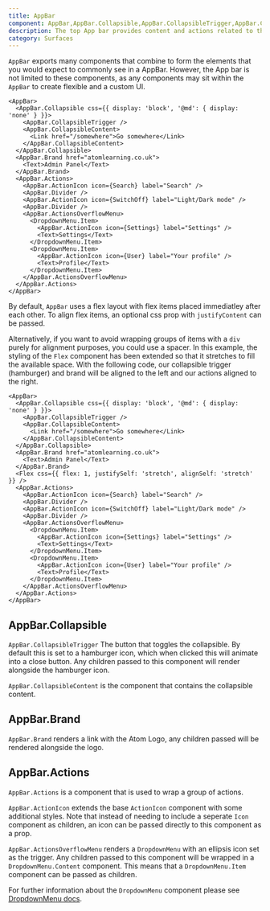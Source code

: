 ```yaml
---
title: AppBar
component: AppBar,AppBar.Collapsible,AppBar.CollapsibleTrigger,AppBar.CollapsibleContent,AppBar.Brand,AppBar.Actions,AppBar.ActionIcon,AppBar.ActionsOverflowMenu
description: The top App bar provides content and actions related to the current screen. It's used for branding, screen titles, navigation, and actions.
category: Surfaces
---
```


`AppBar` exports many components that combine to form the elements that you would expect to commonly see in a AppBar.
However, the App bar is not limited to these components, as any components may sit within the `AppBar` to create flexible and a custom UI.

```tsx preview
<AppBar>
  <AppBar.Collapsible css={{ display: 'block', '@md': { display: 'none' } }}>
    <AppBar.CollapsibleTrigger />
    <AppBar.CollapsibleContent>
      <Link href="/somewhere">Go somewhere</Link>
    </AppBar.CollapsibleContent>
  </AppBar.Collapsible>
  <AppBar.Brand href="atomlearning.co.uk">
    <Text>Admin Panel</Text>
  </AppBar.Brand>
  <AppBar.Actions>
    <AppBar.ActionIcon icon={Search} label="Search" />
    <AppBar.Divider />
    <AppBar.ActionIcon icon={SwitchOff} label="Light/Dark mode" />
    <AppBar.Divider />
    <AppBar.ActionsOverflowMenu>
      <DropdownMenu.Item>
        <AppBar.ActionIcon icon={Settings} label="Settings" />
        <Text>Settings</Text>
      </DropdownMenu.Item>
      <DropdownMenu.Item>
        <AppBar.ActionIcon icon={User} label="Your profile" />
        <Text>Profile</Text>
      </DropdownMenu.Item>
    </AppBar.ActionsOverflowMenu>
  </AppBar.Actions>
</AppBar>
```

By default, `AppBar` uses a flex layout with flex items placed immediatley after each other. To align flex items, an optional css prop with `justifyContent` can be passed.

Alternatively, if you want to avoid wrapping groups of items with a `div` purely for alignment purposes, you could use a spacer. In this example, the styling of the `Flex` component has been extended so that it stretches to fill the available space.
With the following code, our collapsible trigger (hamburger) and brand will be aligned to the left and our actions aligned to the right.

```tsx preview
<AppBar>
  <AppBar.Collapsible css={{ display: 'block', '@md': { display: 'none' } }}>
    <AppBar.CollapsibleTrigger />
    <AppBar.CollapsibleContent>
      <Link href="/somewhere">Go somewhere</Link>
    </AppBar.CollapsibleContent>
  </AppBar.Collapsible>
  <AppBar.Brand href="atomlearning.co.uk">
    <Text>Admin Panel</Text>
  </AppBar.Brand>
  <Flex css={{ flex: 1, justifySelf: 'stretch', alignSelf: 'stretch' }} />
  <AppBar.Actions>
    <AppBar.ActionIcon icon={Search} label="Search" />
    <AppBar.Divider />
    <AppBar.ActionIcon icon={SwitchOff} label="Light/Dark mode" />
    <AppBar.Divider />
    <AppBar.ActionsOverflowMenu>
      <DropdownMenu.Item>
        <AppBar.ActionIcon icon={Settings} label="Settings" />
        <Text>Settings</Text>
      </DropdownMenu.Item>
      <DropdownMenu.Item>
        <AppBar.ActionIcon icon={User} label="Your profile" />
        <Text>Profile</Text>
      </DropdownMenu.Item>
    </AppBar.ActionsOverflowMenu>
  </AppBar.Actions>
</AppBar>
```

## AppBar.Collapsible

`AppBar.CollapsibleTrigger` The button that toggles the collapsible. By default this is set to a hamburger icon, which when clicked this will animate into a close button. Any children passed to this component will render alongside the hamburger icon.

`AppBar.CollapsibleContent` is the component that contains the collapsible content.

## AppBar.Brand

`AppBar.Brand` renders a link with the Atom Logo, any children passed will be rendered alongside the logo.

## AppBar.Actions

`AppBar.Actions` is a component that is used to wrap a group of actions.

`AppBar.ActionIcon` extends the base `ActionIcon` component with some additional styles.
Note that instead of needing to include a seperate `Icon` component as children, an icon can be passed directly to this component as a prop.

`AppBar.ActionsOverflowMenu` renders a `DropdownMenu` with an ellipsis icon set as the trigger.
Any children passed to this component will be wrapped in a `DropdownMenu.Content` component.
This means that a `DropdownMenu.Item` component can be passed as children.

For further information about the `DropdownMenu` component please see [DropdownMenu docs](https://design.atomlearning.technology/components/dropdown-menu).
